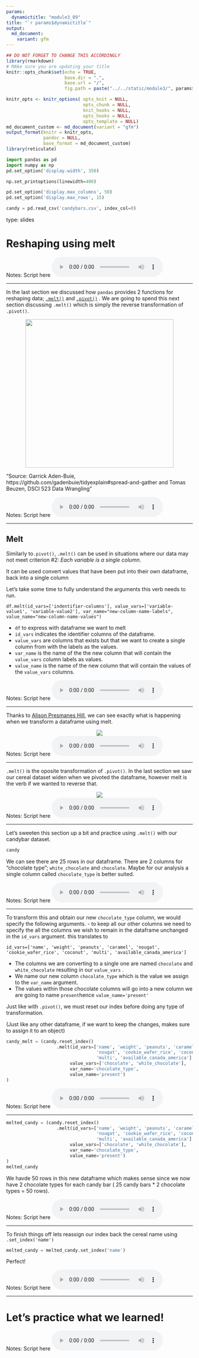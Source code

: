 ```yaml
---
params:
  dynamictitle: "module3_09"
title: "`r params$dynamictitle`"
output: 
  md_document:
    variant: gfm
---
```



```r
## DO NOT FORGET TO CHANGE THIS ACCORDINGLY 
library(rmarkdown)
# MAke sure you are updating your title 
knitr::opts_chunk$set(echo = TRUE,
                      base.dir = ".", 
                      base.url = "/",
                      fig.path = paste("../../static/module3/", params$dynamictitle,"/", sep = ""))

knitr_opts <- knitr_options( opts_knit = NULL,
                             opts_chunk = NULL,
                             knit_hooks = NULL,
                             opts_hooks = NULL,
                             opts_template = NULL)
md_document_custom <- md_document(variant = "gfm")
output_format(knitr = knitr_opts,
              pandoc = NULL,
              base_format = md_document_custom)
library(reticulate)

```


```python
import pandas as pd
import numpy as np
pd.set_option('display.width', 350)

np.set_printoptions(linewidth=400)

pd.set_option('display.max_columns', 50)
pd.set_option('display.max_rows', 15)

candy = pd.read_csv('candybars.csv', index_col=0)
```


type: slides

# Reshaping using melt

Notes: Script here
<html>
<audio controls >
  <source src="/placeholder_audio.mp3" />
</audio></html>

---

In the last section we discussed how `pandas` provides 2 functions for reshaping data; <a href="https://pandas.pydata.org/docs/reference/api/pandas.melt.html" target="_blank">`.melt()`</a>  and <a href="https://pandas.pydata.org/pandas-docs/stable/reference/api/pandas.DataFrame.pivot.html" target="_blank">`.pivot()`</a> . 
We are going to spend this next section discussing `.melt()` which is simply the reverse transformation of `.pivot()`. 



<center><img src="/module3/pivot_melt.gif" width="400"></center>
"Source: Garrick Aden-Buie, https://github.com/gadenbuie/tidyexplain#spread-and-gather and
Tomas Beuzen, DSCI 523 Data Wrangling" 



Notes: Script here
<html>
<audio controls >
  <source src="/placeholder_audio.mp3" />
</audio></html>

---

## Melt

Similarly to`.pivot()`, `.melt()` can be used in situations where our data may not meet criterion #2: _Each variable is a single column_.

It can be used convert values that have been put into their own dataframe, back into a single column 

Let's take some time to fully understand the arguments this verb needs to run. 

  ```
  df.melt(id_vars=['indentifier-columns'], value_vars=['variable-value1', 'variable-value2'], var_name="new-column-name-labels", value_name="new-column-name-values")
  ```
  
  - `df` to express with dataframe we want to melt
  - `id_vars` indicates the identifier columns of the dataframe.  
  - `value_vars` are columns that exists but that we want to create a single column from with the labels as the values.
  - `var_name` is the name of the the new column that will contain the `value_vars` column labels as values.
  - `value_name` is the name of the new column that will contain the values of the `value_vars` columns. 


Notes: Script here
<html>
<audio controls >
  <source src="/placeholder_audio.mp3" />
</audio></html>

---

Thanks to  <a href="https://github.com/apreshill/teachthat" target="_blank"> Alison Presmanes Hill</a>, we can see exactly what is happening when we transform a dataframe using melt. 

<center><img src='/module3/melt_py.gif'></center>

Notes: Script here
<html>
<audio controls >
  <source src="/placeholder_audio.mp3" />
</audio></html>

---

`.melt()` is the oposite transformation of `.pivot()`. In the last section we saw our cereal dataset widen when we pivoted the dataframe, however melt is the verb if we wanted to reverse that. 


<center><img src='/module3/piv_melt.png'></center>


Notes: Script here
<html>
<audio controls >
  <source src="/placeholder_audio.mp3" />
</audio></html>

---

Let's sweeten this section up a bit and practice using `.melt()` with our candybar dataset.  
 
```python
candy
```

We can see there are 25 rows in our dataframe. There are 2 columns for "chocolate type"; `white_chocolate` and `chocolate`. Maybe for our analysis a single column called `chocolate_type` is better suited. 

Notes: Script here
<html>
<audio controls >
  <source src="/placeholder_audio.mp3" />
</audio></html>

---

To transform this and obtain our new `chocolate_type` column, we would specify the following arguments. 
- to keep all our other columns we need to specify the all the columns we wish to remain in the dataframe unchanged in the `id_vars` argument. this translates to 
```
id_vars=['name', 'weight', 'peanuts', 'caramel', 'nougat', 'cookie_wafer_rice', 'coconut', 'multi', 'available_canada_america'] 
```
- The columns we are converting to a single one are named `chocolate` and `white_chocolate` resulting in our `value_vars` .
- We name our new column `chocolate_type` which is the value we assign to the `var_name` argument.
- The values within those chocolate columns will go into a new column we are going to name `present`hence ` value_name='present'`

Just like with `.pivot()`, we must reset our index before doing any type of transformation. 

(Just like any other dataframe, if we want to keep the changes, makes sure to assign it to an object)

```python
candy_melt = (candy.reset_index()
                   .melt(id_vars=['name', 'weight', 'peanuts', 'caramel',
                                  'nougat', 'cookie_wafer_rice', 'coconut',
                                  'multi', 'available_canada_america'] , 
                        value_vars=['chocolate', 'white_chocolate'], 
                        var_name='chocolate_type', 
                        value_name='present')
)
```

Notes: Script here
<html>
<audio controls >
  <source src="/placeholder_audio.mp3" />
</audio></html>

---

```python
melted_candy = (candy.reset_index()
                   .melt(id_vars=['name', 'weight', 'peanuts', 'caramel',
                                  'nougat', 'cookie_wafer_rice', 'coconut',
                                  'multi', 'available_canada_america'] , 
                        value_vars=['chocolate', 'white_chocolate'], 
                        var_name='chocolate_type', 
                        value_name='present')
)
melted_candy
```
 
We havde 50 rows in this new dataframe which makes sense since we now have 2 chocolate types for each candy bar ( 25 candy bars * 2 chocolate types = 50 rows).

Notes: Script here
<html>
<audio controls >
  <source src="/placeholder_audio.mp3" />
</audio></html>

---

To finish things off lets reassign our index back the cereal name using `.set_index('name')`

```python
melted_candy = melted_candy.set_index('name')
```

Perfect! 

Notes: Script here
<html>
<audio controls >
  <source src="/placeholder_audio.mp3" />
</audio></html>

---

# Let’s practice what we learned!

Notes: Script here
<html>
<audio controls >
  <source src="/placeholder_audio.mp3" />
  
